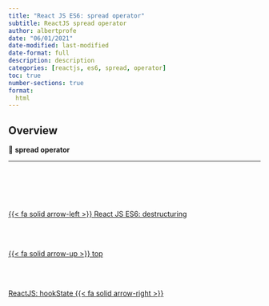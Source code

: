 ```yaml
---
title: "React JS ES6: spread operator"
subtitle: ReactJS spread operator
author: albertprofe
date: "06/01/2021"
date-modified: last-modified
date-format: full
description: description
categories: [reactjs, es6, spread, operator]
toc: true
number-sections: true
format:
  html
---
```


## Overview

::: {.summary}

📘 **spread operator**


:::

---


<!--- navLinks -->
<br><br>
<div class=row>
<br>
<div class='column left previous'>
<br>
[{{< fa solid arrow-left >}} React JS ES6: destructuring](/reactjs/reactjs-es6-destructuring.qmd)
<br>
</div>
<br>
<div class='column center'>
<br>
[{{< fa solid arrow-up >}} top](#top)
<br>
</div>
<br>
<div class='column right next'>
<br>
[ReactJS: hookState  {{< fa solid arrow-right >}}](/reactjs/reactjs-hook-state.qmd)
<br>
</div>
<br>
</div>
